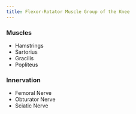 ```yaml
---
title: Flexor-Rotator Muscle Group of the Knee
---
```


:::{layout-ncol="2"}

### Muscles

- Hamstrings
- Sartorius
- Gracilis
- Popliteus

### Innervation {#innervation}

- Femoral Nerve
- Obturator Nerve
- Sciatic Nerve

:::

